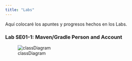 ```yaml
---
title: "Labs"
---
```


Aquí colocaré los apuntes y progresos hechos en los Labs.  
  
### Lab SE01-1: Maven/Gradle Person and Account
  
![classDiagram](images/mermaid-diagram-2022-12-21-125259.png) 

